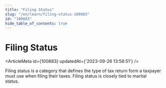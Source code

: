 ```yaml
---
title: "Filing Status"
slug: "/en/learn/filing-status-100883"
id: "100883"
hide_table_of_contents: true
---
```



# Filing Status

<ArticleMeta id={100883} updatedAt={'2023-09-26 13:58:51'} />
<div className='border-solid border-b border-t-0 my-4 border-[var(--ifm-color-gray-300)]' />

Filing status is a category that defines the type of tax return form a taxpayer must use when filing their taxes. Filing status is closely tied to marital status.

